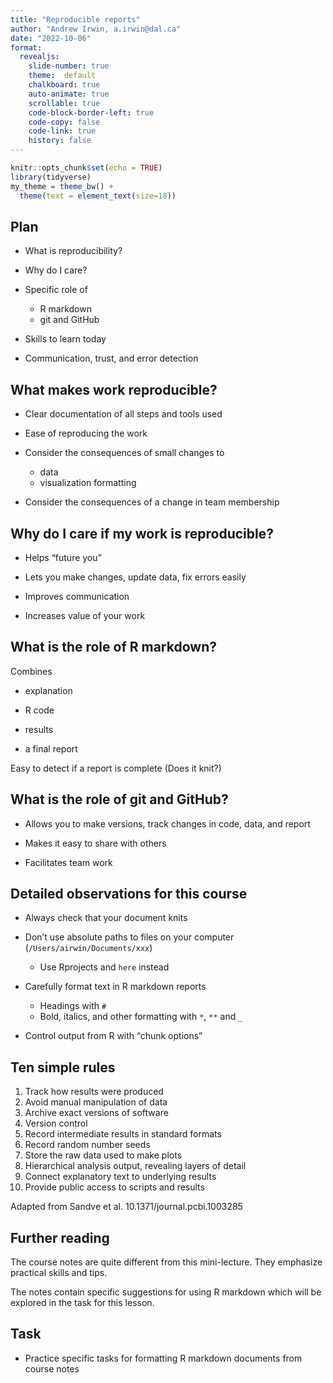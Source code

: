 ```yaml
---
title: "Reproducible reports"
author: "Andrew Irwin, a.irwin@dal.ca"
date: "2022-10-06"
format:
  revealjs:
    slide-number: true
    theme:  default
    chalkboard: true
    auto-animate: true
    scrollable: true
    code-block-border-left: true
    code-copy: false
    code-link: true
    history: false
---
```


```r
knitr::opts_chunk$set(echo = TRUE)
library(tidyverse)
my_theme = theme_bw() + 
  theme(text = element_text(size=18))
```

## Plan

* What is reproducibility?

* Why do I care?

* Specific role of 

  * R markdown
  * git and GitHub

* Skills to learn today

* Communication, trust, and error detection

## What makes work reproducible?

* Clear documentation of all steps and tools used

* Ease of reproducing the work

* Consider the consequences of small changes to 

  * data
  * visualization formatting
  
* Consider the consequences of a change in team membership

## Why do I care if my work is reproducible?

* Helps "future you"

* Lets you make changes, update data, fix errors easily

* Improves communication

* Increases value of your work

## What is the role of R markdown?

Combines

* explanation

* R code

* results

* a final report

Easy to detect if a report is complete (Does it knit?)

## What is the role of git and GitHub?

* Allows you to make versions, track changes in code, data, and report

* Makes it easy to share with others 

* Facilitates team work

## Detailed observations for this course

* Always check that your document knits

* Don't use absolute paths to files on your computer (`/Users/airwin/Documents/xxx`)

  * Use Rprojects and `here` instead
  
* Carefully format text in R markdown reports

  * Headings with `#`
  * Bold, italics, and other formatting with `*`, `**` and `_`

* Control output from R with "chunk options"

## Ten simple rules {.smaller}

1. Track how results were produced
1. Avoid manual manipulation of data
1. Archive exact versions of software
1. Version control
1. Record intermediate results in standard formats
1. Record random number seeds
1. Store the raw data used to make plots
1. Hierarchical analysis output, revealing layers of detail
1. Connect explanatory text to underlying results
10. Provide public access to scripts and results

Adapted from Sandve et al. 10.1371/journal.pcbi.1003285



## Further reading

The course notes are quite different from this mini-lecture. They emphasize practical skills and tips. 

The notes contain specific suggestions for using R markdown which will be explored in the task for this lesson.


## Task

* Practice specific tasks for formatting R markdown documents from course notes

